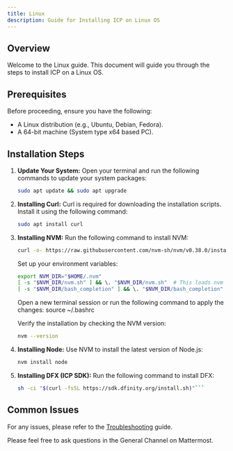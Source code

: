 ```yaml
---
title: Linux
description: Guide for Installing ICP on Linux OS
---
```


## Overview

Welcome to the Linux guide. This document will guide you through the steps to install ICP on a Linux OS.

## Prerequisites

Before proceeding, ensure you have the following:

- A Linux distribution (e.g., Ubuntu, Debian, Fedora).
- A 64-bit machine (System type x64 based PC).

## Installation Steps

1. **Update Your System:**
   Open your terminal and run the following commands to update your system packages:
   ```bash
   sudo apt update && sudo apt upgrade
   ```
2. **Installing Curl:**
   Curl is required for downloading the installation scripts. Install it using the following command:
   ```bash
   sudo apt install curl
   ```
3. **Installing NVM:**
   Run the following command to install NVM:
   ```bash
   curl -o- https://raw.githubusercontent.com/nvm-sh/nvm/v0.38.0/install.sh | bash
   ```

   Set up your environment variables:
   ```bash
   export NVM_DIR="$HOME/.nvm"
   [ -s "$NVM_DIR/nvm.sh" ] && \. "$NVM_DIR/nvm.sh"  # This loads nvm
   [ -s "$NVM_DIR/bash_completion" ] && \. "$NVM_DIR/bash_completion"  # This loads nvm bash_completion
   ```

   Open a new terminal session or run the following command to apply the changes:
   source ~/.bashrc

   Verify the installation by checking the NVM version:
   ```bash
   nvm --version
   ```
4. **Installing Node:**
   Use NVM to install the latest version of Node.js:
   ```bash
   nvm install node
   ```
5. **Installing DFX (ICP SDK):**
   Run the following command to install DFX:
   ```bash
   sh -ci "$(curl -fsSL https://sdk.dfinity.org/install.sh)"```

## Common Issues
For any issues, please refer to the [Troubleshooting](https://learn.microsoft.com/en-us/windows/wsl/troubleshooting#installation-issues) guide.

<Note title="For more Details" type="note"> 
Please feel free to ask questions in the General Channel on Mattermost. 
</Note>